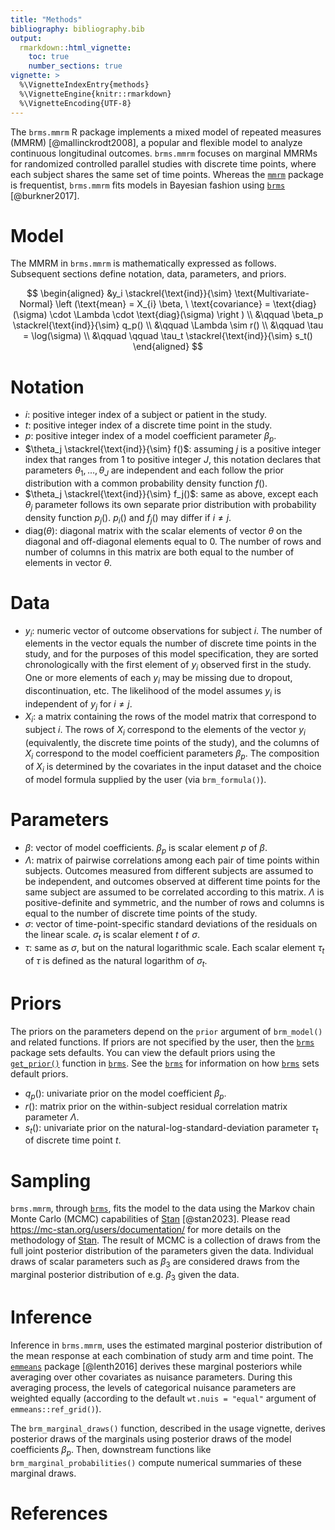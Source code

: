 ```yaml
---
title: "Methods"
bibliography: bibliography.bib
output:
  rmarkdown::html_vignette:
    toc: true
    number_sections: true
vignette: >
  %\VignetteIndexEntry{methods}
  %\VignetteEngine{knitr::rmarkdown}
  %\VignetteEncoding{UTF-8}
---
```


The `brms.mmrm` R package implements a mixed model of repeated measures (MMRM) [@mallinckrodt2008], a popular and flexible model to analyze continuous longitudinal outcomes. `brms.mmrm` focuses on marginal MMRMs for randomized controlled parallel studies with discrete time points, where each subject shares the same set of time points. Whereas the [`mmrm`](https://openpharma.github.io/mmrm/) package is frequentist, `brms.mmrm` fits models in Bayesian fashion using [`brms`](https://paul-buerkner.github.io/brms/) [@burkner2017].

# Model

The MMRM in `brms.mmrm` is mathematically expressed as follows. Subsequent sections define notation, data, parameters, and priors.

$$
\begin{aligned}
&y_i \stackrel{\text{ind}}{\sim} \text{Multivariate-Normal} \left (\text{mean} = X_{i} \beta, \ \text{covariance} = \text{diag}(\sigma) \cdot \Lambda \cdot \text{diag}(\sigma) \right ) \\
&\qquad \beta_p \stackrel{\text{ind}}{\sim} q_p() \\
&\qquad \Lambda \sim r() \\
&\qquad \tau = \log(\sigma) \\
&\qquad \qquad \tau_t \stackrel{\text{ind}}{\sim} s_t()
\end{aligned}
$$

# Notation

* $i$: positive integer index of a subject or patient in the study.
* $t$: positive integer index of a discrete time point in the study.
* $p$: positive integer index of a model coefficient parameter $\beta_p$.
* $\theta_j \stackrel{\text{ind}}{\sim} f()$: assuming $j$ is a positive integer index that ranges from 1 to positive integer $J$, this notation declares that parameters $\theta_1, \ldots, \theta_J$ are independent and each follow the prior distribution with a common probability density function $f()$.
* $\theta_j \stackrel{\text{ind}}{\sim} f_j()$: same as above, except each $\theta_j$ parameter follows its own separate prior distribution with probability density function $p_j()$. $p_i()$ and $f_j()$ may differ if $i \ne j$.
* $\text{diag}(\theta)$: diagonal matrix with the scalar elements of vector $\theta$ on the diagonal and off-diagonal elements equal to 0. The number of rows and number of columns in this matrix are both equal to the number of elements in vector $\theta$.

# Data

* $y_i$: numeric vector of outcome observations for subject $i$. The number of elements in the vector equals the number of discrete time points in the study, and for the purposes of this model specification, they are sorted chronologically with the first element of $y_i$ observed first in the study. One or more elements of each $y_i$ may be missing due to dropout, discontinuation, etc. The likelihood of the model assumes $y_i$ is independent of $y_j$ for $i \ne j$.
* $X_i$: a matrix containing the rows of the model matrix that correspond to subject $i$. The rows of $X_i$ correspond to the elements of the vector $y_i$ (equivalently, the discrete time points of the study), and the columns of $X_i$ correspond to the model coefficient parameters $\beta_p$. The composition of $X_i$ is determined by the covariates in the input dataset and the choice of model formula supplied by the user (via `brm_formula()`).

# Parameters

* $\beta$: vector of model coefficients. $\beta_p$ is scalar element $p$ of $\beta$.
* $\Lambda$: matrix of pairwise correlations among each pair of time points within subjects. Outcomes measured from different subjects are assumed to be independent, and outcomes observed at different time points for the same subject are assumed to be correlated according to this matrix. $\Lambda$ is positive-definite and symmetric, and the number of rows and columns is equal to the number of discrete time points of the study. 
* $\sigma$: vector of time-point-specific standard deviations of the residuals on the linear scale. $\sigma_t$ is scalar element $t$ of $\sigma$.
* $\tau$: same as $\sigma$, but on the natural logarithmic scale. Each scalar element $\tau_t$ of $\tau$ is defined as the natural logarithm of $\sigma_t$.

# Priors

The priors on the parameters depend on the `prior` argument of `brm_model()` and related functions. If priors are not specified by the user, then the [`brms`](https://paul-buerkner.github.io/brms/) package sets defaults. You can view the default priors using the [`get_prior()`](http://paul-buerkner.github.io/brms/reference/get_prior.html) function in [`brms`](https://paul-buerkner.github.io/brms/). See the [`brms`](https://paul-buerkner.github.io/brms/) for information on how [`brms`](https://paul-buerkner.github.io/brms/) sets default priors.

* $q_p()$: univariate prior on the model coefficient $\beta_p$.
* $r()$: matrix prior on the within-subject residual correlation matrix parameter $\Lambda$.
* $s_t()$: univariate prior on the natural-log-standard-deviation parameter $\tau_t$ of discrete time point $t$.

# Sampling

`brms.mmrm`, through [`brms`](https://paul-buerkner.github.io/brms/), fits the model to the data using the Markov chain Monte Carlo (MCMC) capabilities of [Stan](https://mc-stan.org/) [@stan2023]. Please read <https://mc-stan.org/users/documentation/> for more details on the methodology of [Stan](https://mc-stan.org/). The result of MCMC is a collection of draws from the full joint posterior distribution of the parameters given the data. Individual draws of scalar parameters such as $\beta_3$ are considered draws from the marginal posterior distribution of e.g. $\beta_3$ given the data.

# Inference

Inference in `brms.mmrm`, uses the estimated marginal posterior distribution of the mean response at each combination of study arm and time point. The [`emmeans`](https://github.com/rvlenth/emmeans) package [@lenth2016] derives these marginal posteriors while averaging over other covariates as nuisance parameters. During this averaging process, the levels of categorical nuisance parameters are weighted equally (according to the default `wt.nuis = "equal"` argument of `emmeans::ref_grid()`).

The `brm_marginal_draws()` function, described in the usage vignette, derives posterior draws of the marginals using posterior draws of the model coefficients $\beta_p$. Then, downstream functions like `brm_marginal_probabilities()` compute numerical summaries of these marginal draws.

# References
